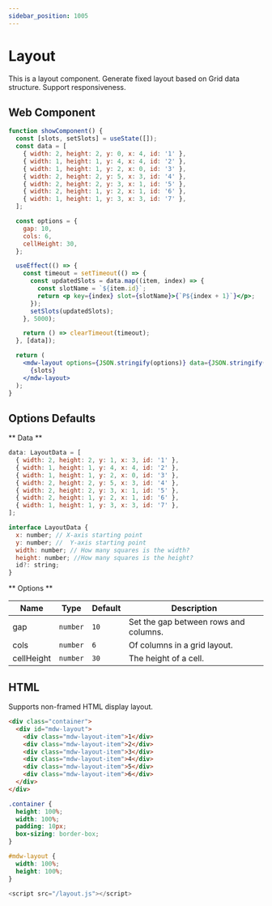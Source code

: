 ```yaml
---
sidebar_position: 1005
---
```



# Layout

This is a layout component. Generate fixed layout based on Grid data structure. Support responsiveness.

## Web Component

```jsx live
function showComponent() {
  const [slots, setSlots] = useState([]);
  const data = [
    { width: 2, height: 2, y: 0, x: 4, id: '1' },
    { width: 1, height: 1, y: 4, x: 4, id: '2' },
    { width: 1, height: 1, y: 2, x: 0, id: '3' },
    { width: 2, height: 2, y: 5, x: 3, id: '4' },
    { width: 2, height: 2, y: 3, x: 1, id: '5' },
    { width: 2, height: 1, y: 2, x: 1, id: '6' },
    { width: 1, height: 1, y: 3, x: 3, id: '7' },
  ];

  const options = {
    gap: 10,
    cols: 6,
    cellHeight: 30,
  };

  useEffect(() => {
    const timeout = setTimeout(() => {
      const updatedSlots = data.map((item, index) => {
        const slotName = `${item.id}`;
        return <p key={index} slot={slotName}>{`P${index + 1}`}</p>;
      });
      setSlots(updatedSlots);
    }, 5000);

    return () => clearTimeout(timeout);
  }, [data]);

  return (
    <mdw-layout options={JSON.stringify(options)} data={JSON.stringify(data)}>
      {slots}
    </mdw-layout>
  );
}
```

## Options Defaults

** Data **

```javascript
data: LayoutData = [
  { width: 2, height: 2, y: 1, x: 3, id: '1' },
  { width: 1, height: 1, y: 4, x: 4, id: '2' },
  { width: 1, height: 1, y: 2, x: 0, id: '3' },
  { width: 2, height: 2, y: 5, x: 3, id: '4' },
  { width: 2, height: 2, y: 3, x: 1, id: '5' },
  { width: 2, height: 1, y: 2, x: 1, id: '6' },
  { width: 1, height: 1, y: 3, x: 3, id: '7' },
];

interface LayoutData {
  x: number; // X-axis starting point
  y: number; //  Y-axis starting point
  width: number; // How many squares is the width?
  height: number; //How many squares is the height?
  id?: string;
}
```

** Options **

| Name       | Type     | Default | Description                           |
| ---------- | -------- | ------- | ------------------------------------- |
| gap        | `number` | `10`    | Set the gap between rows and columns. |
| cols       | `number` | `6`     | Of columns in a grid layout.          |
| cellHeight | `number` | `30`    | The height of a cell.                 |

## HTML

Supports non-framed HTML display layout.

```html
<div class="container">
  <div id="mdw-layout">
    <div class="mdw-layout-item">1</div>
    <div class="mdw-layout-item">2</div>
    <div class="mdw-layout-item">3</div>
    <div class="mdw-layout-item">4</div>
    <div class="mdw-layout-item">5</div>
    <div class="mdw-layout-item">6</div>
  </div>
</div>
```

```css
.container {
  height: 100%;
  width: 100%;
  padding: 10px;
  box-sizing: border-box;
}

#mdw-layout {
  width: 100%;
  height: 100%;
}
```

```` javascript
<script src="/layout.js"></script>
````

